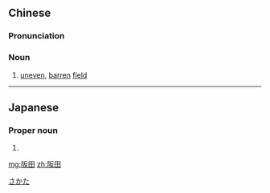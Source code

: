==Chinese==
{{zh-forms}}

===Pronunciation===
{{zh-pron
|m=bǎntián
|c=faan2 tin4
|cat=n
}}

===Noun===
{{zh-noun}}

# {{lb|zh|archaic}} [[uneven]], [[barren]] [[field]]

----

==Japanese==
{{ja-kanjitab|阪|田}}

===Proper noun===
{{ja-pos|proper|さかた}}

# {{surname|lang=ja}}

[[Category:Japanese surnames|さかた]]

[[mg:阪田]]
[[zh:阪田]]